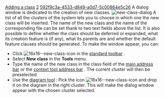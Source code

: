 [[Property:title|Adding a class]]
[[Property:weight|2]]
[[Property:uuid|592f9c3a-4533-d849-a0d7-5c00864e5c26]]
A dialog window is dedicated to the creation of new classes. 
[[Image:new-class-dialog]]  
A list of all the clusters of the system lets you to choose in which one the new class will be inserted. The name of the new class and the name of the corresponding file can be set thank to two text fields above the list. It is also possible to define whether the class should be deferred or expanded, what its creation feature is (if any), what its parents are and whether the default feature clauses should be generated. 
{{tip|You can change the class text that is generated by default by editing the following files:$ISE_EIFFEL\studio\help\defaults\$ISE_PLATFORM\full.cls (with default feature clauses) and ...\empty.cls (without default feature clauses). }}
To make the window appear, you can: 
* Click  [[Image:16x16--new-class-icon]]  in the [[Main toolbars|standard toolbar]] . 
* Select '''New class''' in the '''Tools''' menu. 
* Type the name of the new class in the class field of the [[Main address bar|main address bar]]  or the [[Context tool address bar|context tool address bar]] . The current cluster will then be preselected. 
* Use the [[Diagram tool: Introduction|diagram tool]] : Pick the icon  [[Image:16x16--new-class-icon]]  and drop it on the diagram in the right cluster. This will make the dialog window appear with the chosen cluster selected. 

{{seealso|<br/>
[[Removing a class|Removing a class]]  }}




